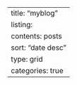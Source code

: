 ---
title: "myblog"
listing: 
    contents: posts
    sort: "date desc"
    type: grid
    categories: true
---